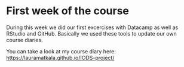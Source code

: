 # First week of the course

During this week we did our first excercises with Datacamp as well as RStudio and GitHub. Basically we used these tools to update our own course diaries.

You can take a look at my course diary here: 
<https://lauramatkala.github.io/IODS-project/>

